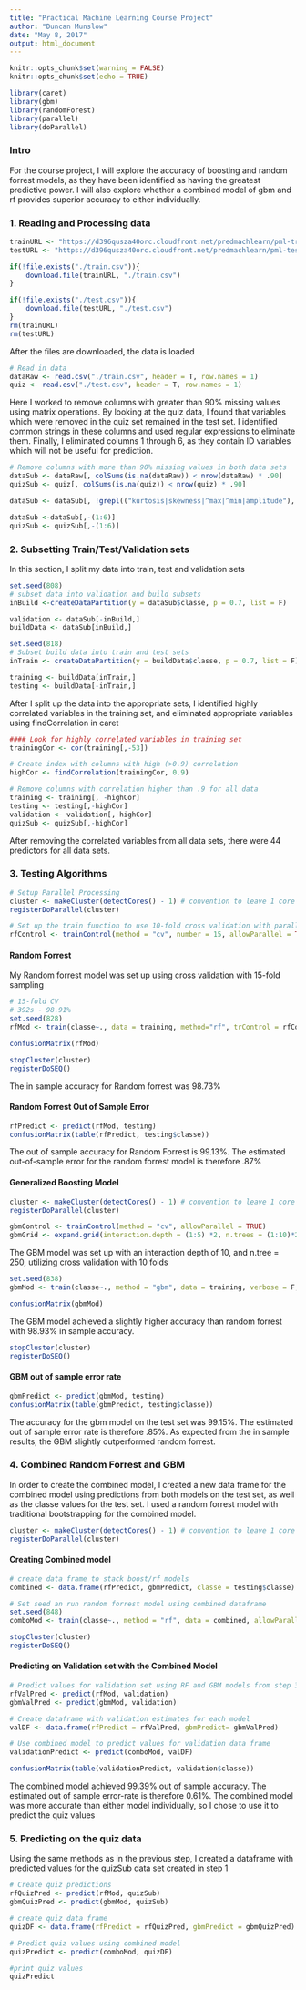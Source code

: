 ```yaml
---
title: "Practical Machine Learning Course Project"
author: "Duncan Munslow"
date: "May 8, 2017"
output: html_document
---
```


```r
knitr::opts_chunk$set(warning = FALSE)
knitr::opts_chunk$set(echo = TRUE)
```

```r
library(caret)
library(gbm)
library(randomForest)
library(parallel)
library(doParallel)
```
### Intro

For the course project, I will explore the accuracy of boosting and random forrest
models, as they have been identified as having the greatest predictive power.  I 
will also explore whether a combined model of gbm and rf provides superior accuracy to either individually.

### 1. Reading and Processing data
```r
trainURL <- "https://d396qusza40orc.cloudfront.net/predmachlearn/pml-training.csv"
testURL <- "https://d396qusza40orc.cloudfront.net/predmachlearn/pml-testing.csv"

if(!file.exists("./train.csv")){
    download.file(trainURL, "./train.csv")
}

if(!file.exists("./test.csv")){
    download.file(testURL, "./test.csv")
}
rm(trainURL)
rm(testURL)

```

After the files are downloaded, the data is loaded
```r
# Read in data
dataRaw <- read.csv("./train.csv", header = T, row.names = 1)
quiz <- read.csv("./test.csv", header = T, row.names = 1)

```


Here I worked to remove columns with greater than 90% missing values using matrix operations. By looking at the quiz data, I found that
variables which were removed in the quiz set remained in the test set.  I identified common strings in these columns
and used regular expressions to eliminate them. Finally, I eliminated columns 1 through 6, as they contain ID variables which will not be useful for prediction.
```r
# Remove columns with more than 90% missing values in both data sets
dataSub <- dataRaw[, colSums(is.na(dataRaw)) < nrow(dataRaw) * .90]
quizSub <- quiz[, colSums(is.na(quiz)) < nrow(quiz) * .90]

dataSub <- dataSub[, !grepl(("kurtosis|skewness|^max|^min|amplitude"), colnames(dataSub))]

dataSub <-dataSub[,-(1:6)]
quizSub <- quizSub[,-(1:6)]

```

### 2. Subsetting Train/Test/Validation sets
In this section, I split my data into train, test and validation sets
```r

set.seed(808)
# subset data into validation and build subsets
inBuild <-createDataPartition(y = dataSub$classe, p = 0.7, list = F)

validation <- dataSub[-inBuild,]
buildData <- dataSub[inBuild,]

set.seed(818)
# Subset build data into train and test sets
inTrain <- createDataPartition(y = buildData$classe, p = 0.7, list = F)

training <- buildData[inTrain,]
testing <- buildData[-inTrain,]

```

After I split up the data into the appropriate sets, I identified highly correlated
variables in the training set, and eliminated appropriate variables using findCorrelation in caret
```r
#### Look for highly correlated variables in training set
trainingCor <- cor(training[,-53])

# Create index with columns with high (>0.9) correlation
highCor <- findCorrelation(trainingCor, 0.9)

# Remove columns with correlation higher than .9 for all data
training <- training[, -highCor]
testing <- testing[,-highCor]
validation <- validation[,-highCor]
quizSub <- quizSub[,-highCor]
```

After removing the correlated variables from all data sets, there were 44 predictors for all data sets.

### 3. Testing Algorithms
```r

# Setup Parallel Processing 
cluster <- makeCluster(detectCores() - 1) # convention to leave 1 core for OS
registerDoParallel(cluster)

# Set up the train function to use 10-fold cross validation with parallel processing
rfControl <- trainControl(method = "cv", number = 15, allowParallel = TRUE)

```

#### Random Forrest

My Random forrest model was set up using cross validation with 15-fold sampling
```r

# 15-fold CV
# 392s - 98.91%
set.seed(828)
rfMod <- train(classe~., data = training, method="rf", trControl = rfControl)

confusionMatrix(rfMod)
```

```r
stopCluster(cluster)
registerDoSEQ()
```
The in sample accuracy for Random forrest was 98.73%

#### Random Forrest Out of Sample Error
```r

rfPredict <- predict(rfMod, testing)
confusionMatrix(table(rfPredict, testing$classe))
```
The out of sample accuracy for Random Forrest is 99.13%. The estimated out-of-sample error for the random forrest model is therefore .87%

#### Generalized Boosting Model

```r
cluster <- makeCluster(detectCores() - 1) # convention to leave 1 core for OS
registerDoParallel(cluster)

gbmControl <- trainControl(method = "cv", allowParallel = TRUE)
gbmGrid <- expand.grid(interaction.depth = (1:5) *2, n.trees = (1:10)*25, shrinkage = .1, n.minobsinnode = 10)

```

The GBM model was set up with an interaction depth of 10, and n.tree = 250, utilizing cross validation with 10 folds
```r

set.seed(838)
gbmMod <- train(classe~., method = "gbm", data = training, verbose = F, trControl = gbmControl, tuneGrid = gbmGrid)

confusionMatrix(gbmMod)
```
The GBM model achieved a slightly higher accuracy than random forrest with 98.93% in sample accuracy.

```r
stopCluster(cluster)
registerDoSEQ()
```
#### GBM out of sample error rate
```r

gbmPredict <- predict(gbmMod, testing)
confusionMatrix(table(gbmPredict, testing$classe))
```
The accuracy for the gbm model on the test set was 99.15%. The estimated out of sample error rate is therefore .85%.  As expected from the in sample results, the GBM slightly outperformed random forrest.


### 4. Combined Random Forrest and GBM
In order to create the combined model, I created a new data frame for the combined model using predictions from both models on the test set, as well as the classe values for the test set. I used a random forrest model with traditional bootstrapping for the combined model.

```r
cluster <- makeCluster(detectCores() - 1) # convention to leave 1 core for OS
registerDoParallel(cluster)

```

#### Creating Combined model

```r

# create data frame to stack boost/rf models
combined <- data.frame(rfPredict, gbmPredict, classe = testing$classe)

# Set seed an run random forrest model using combined dataframe
set.seed(848)
comboMod <- train(classe~., method = "rf", data = combined, allowParallel = T)

```
```r
stopCluster(cluster)
registerDoSEQ()
```

#### Predicting on Validation set with the Combined Model

```r

# Predict values for validation set using RF and GBM models from step 3
rfValPred <- predict(rfMod, validation)
gbmValPred <- predict(gbmMod, validation)

# Create dataframe with validation estimates for each model
valDF <- data.frame(rfPredict = rfValPred, gbmPredict= gbmValPred)

# Use combined model to predict values for validation data frame
validationPredict <- predict(comboMod, valDF)

confusionMatrix(table(validationPredict, validation$classe))

```

The combined model achieved 99.39% out of sample accuracy. The estimated out of sample error-rate is therefore 0.61%.  The combined model was more accurate than either model individually, so I chose to use it to predict the quiz values


### 5. Predicting on the quiz data
Using the same methods as in the previous step, I created a dataframe with predicted values for the quizSub data set created in step 1
```r

# Create quiz predictions
rfQuizPred <- predict(rfMod, quizSub)
gbmQuizPred <- predict(gbmMod, quizSub)

# create quiz data frame
quizDF <- data.frame(rfPredict = rfQuizPred, gbmPredict = gbmQuizPred)

# Predict quiz values using combined model
quizPredict <- predict(comboMod, quizDF)

#print quiz values
quizPredict

```

